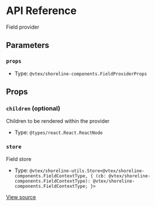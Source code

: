 # API Reference

Field provider

## Parameters

### `props`

- Type: `@vtex/shoreline-components.FieldProviderProps`

## Props

### `children` (optional)

Children to be rendered within the provider

- Type: `@types/react.React.ReactNode`

### `store`

Field store

- Type: `@vtex/shoreline-utils.Store<@vtex/shoreline-components.FieldContextType, { (cb: @vtex/shoreline-components.FieldContextType): @vtex/shoreline-components.FieldContextType; }>`

[View source](https://github.com/vtex/shoreline/blob/a8a941702/packages/components/src/field/field-provider.tsx#L10)
